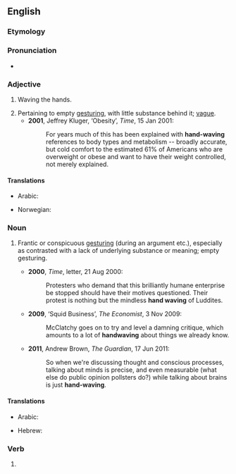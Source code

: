 {{also|hand-waving|hand waving}}
==English==
{{was wotd|2011|June|19}}

===Etymology===
{{compound|en|hand|waving}}

===Pronunciation===
* {{a|UK}} {{IPA|en|/ˈhandweɪvɪŋ/}}

===Adjective===
{{en-adj}}

# {{lb|en|not comparable}} Waving the hands.
# Pertaining to empty [[gesturing]], with little substance behind it; [[vague]].
#* '''2001''', Jeffrey Kluger, ‘Obesity’, ''Time'', 15 Jan 2001:
#*: For years much of this has been explained with '''hand-waving''' references to body types and metabolism -- broadly accurate, but cold comfort to the estimated 61% of Americans who are overweight or obese and want to have their weight controlled, not merely explained.

====Translations====
{{trans-top|waving the hands}}
* Arabic: {{t|ar|تَلْوِيح بِالْيَد|m|tr=talwīḥ bi-l-yad}}
{{trans-mid}}
* Norwegian: {{t|no|gestikulerende}}
{{trans-bottom}}

===Noun===
{{en-noun|~}}

# {{lb|en|chiefly|_|figuratively}} Frantic or conspicuous [[gesturing]] (during an argument etc.), especially as contrasted with a lack of underlying substance or meaning; empty gesturing.
#* '''2000''', ''Time'', letter, 21 Aug 2000:
#*: Protesters who demand that this brilliantly humane enterprise be stopped should have their motives questioned. Their protest is nothing but the mindless '''hand waving''' of Luddites.
#* '''2009''', ‘Squid Business’, ''The Economist'', 3 Nov 2009:
#*: McClatchy goes on to try and level a damning critique, which amounts to a lot of '''handwaving''' about things we already know.
#* '''2011''', Andrew Brown, ''The Guardian'', 17 Jun 2011:
#*: So when we're discussing thought and conscious processes, talking about minds is precise, and even measurable (what else do public opinion pollsters do?) while talking about brains is just '''hand-waving'''.

====Translations====
{{trans-top|frantic or conspicuous gesturing}}
* Arabic: {{t|ar|تَلْوِيح بِالْيَد|m|tr=talwīḥ bi-l-yad}}
{{trans-mid}}
* Hebrew: {{t|he|נפנופי־ידיים}}
{{trans-bottom}}

===Verb===
{{head|en|verb form}}

# {{present participle of|en|handwave|nocat=1}}